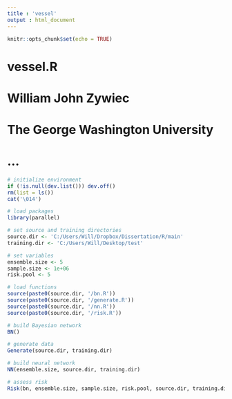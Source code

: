 ```yaml
---
title : 'vessel'
output : html_document
---
```


```r

knitr::opts_chunk$set(echo = TRUE)

```

# vessel.R
#
# William John Zywiec
# The George Washington University
#
# ...

```r

# initialize environment
if (!is.null(dev.list())) dev.off()
rm(list = ls())
cat('\014')

# load packages
library(parallel)

# set source and training directories
source.dir <- 'C:/Users/Will/Dropbox/Dissertation/R/main'
training.dir <- 'C:/Users/Will/Desktop/test'

# set variables
ensemble.size <- 5
sample.size <- 1e+06
risk.pool <- 5

# load functions
source(paste0(source.dir, '/bn.R'))
source(paste0(source.dir, '/generate.R'))
source(paste0(source.dir, '/nn.R'))
source(paste0(source.dir, '/risk.R'))

```

```r

# build Bayesian network
BN()

```

```r

# generate data
Generate(source.dir, training.dir)

```

```r

# build neural network
NN(ensemble.size, source.dir, training.dir)

```

```r

# assess risk
Risk(bn, ensemble.size, sample.size, risk.pool, source.dir, training.dir)

```
